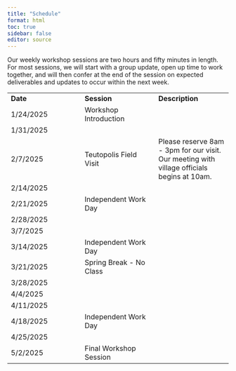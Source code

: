 ```yaml
---
title: "Schedule"
format: html
toc: true
sidebar: false
editor: source
---
```


Our weekly workshop sessions are two hours and fifty minutes in length. For most sessions, we will start with a group update, open up time to work together, and will then confer at the end of the session on expected deliverables and updates to occur within the next week.

|  |  |  |
|----|----|----|
| **Date** | **Session** | **Description** |
| 1/24/2025 | Workshop Introduction |  |
| 1/31/2025 |  |  |
| 2/7/2025 | Teutopolis Field Visit | Please reserve 8am - 3pm for our visit. Our meeting with village officials begins at 10am. |
| 2/14/2025 |  |  |
| 2/21/2025 | Independent Work Day |  |
| 2/28/2025 |  |  |
| 3/7/2025 |  |  |
| 3/14/2025 | Independent Work Day |  |
| 3/21/2025 | Spring Break - No Class |  |
| 3/28/2025 |  |  |
| 4/4/2025 |  |  |
| 4/11/2025 |  |  |
| 4/18/2025 | Independent Work Day |  |
| 4/25/2025 |  |  |
| 5/2/2025 | Final Workshop Session |  |
